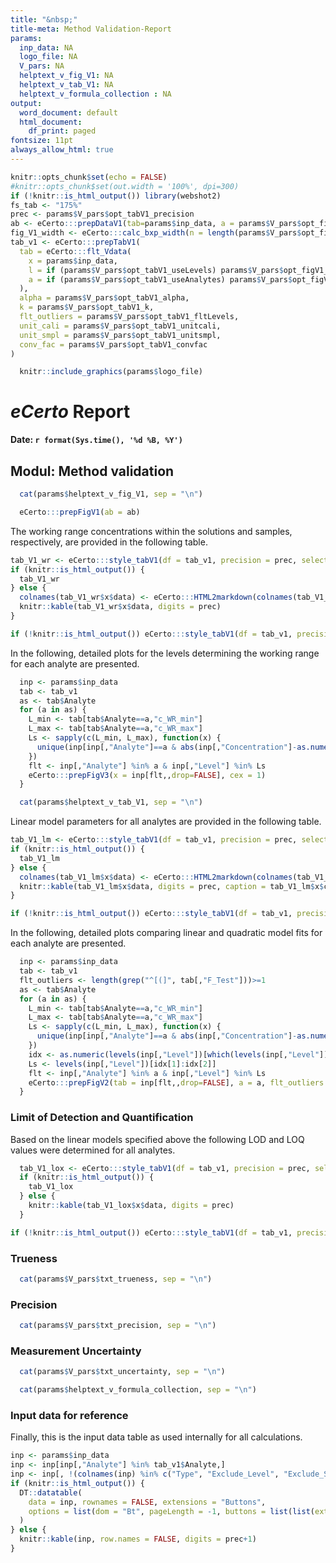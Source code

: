 ```yaml
---
title: "&nbsp;"
title-meta: Method Validation-Report
params:
  inp_data: NA
  logo_file: NA
  V_pars: NA
  helptext_v_fig_V1: NA
  helptext_v_tab_V1: NA
  helptext_v_formula_collection : NA
output:
  word_document: default
  html_document:
    df_print: paged
fontsize: 11pt
always_allow_html: true
---
```


<!-- This is a reminder how the font-size within a DT table can be set globally for the whole document using css -->
<!-- ```{css, eval = TRUE, echo = FALSE} -->
<!-- .dataTables_wrapper { -->
<!--     font-size: 200%; -->
<!-- } -->
<!-- ``` -->

```r
knitr::opts_chunk$set(echo = FALSE)
#knitr::opts_chunk$set(out.width = '100%', dpi=300)
if (!knitr::is_html_output()) library(webshot2)
fs_tab <- "175%"
prec <- params$V_pars$opt_tabV1_precision
ab <- eCerto:::prepDataV1(tab=params$inp_data, a = params$V_pars$opt_figV1_anal, l = params$V_pars$opt_figV1_level, fmt = "rel_norm")
fig_V1_width <- eCerto:::calc_bxp_width(n = length(params$V_pars$opt_figV1_anal)*length(params$V_pars$opt_figV1_level), w_point = 28, w_axes = 120)
tab_v1 <- eCerto:::prepTabV1(
  tab = eCerto:::flt_Vdata(
    x = params$inp_data, 
    l = if (params$V_pars$opt_tabV1_useLevels) params$V_pars$opt_figV1_level else NULL, 
    a = if (params$V_pars$opt_tabV1_useAnalytes) params$V_pars$opt_figV1_anal else NULL
  ),
  alpha = params$V_pars$opt_tabV1_alpha,
  k = params$V_pars$opt_tabV1_k,
  flt_outliers = params$V_pars$opt_tabV1_fltLevels,
  unit_cali = params$V_pars$opt_tabV1_unitcali,
  unit_smpl = params$V_pars$opt_tabV1_unitsmpl,
  conv_fac = params$V_pars$opt_tabV1_convfac
)
```


<!-- In HTML the logo is right aligned. Unfortunately the option fig.align is not supported in Word -->
```r
  knitr::include_graphics(params$logo_file)
```

# ***eCerto*** Report

**Date: `r format(Sys.time(), '%d %B, %Y')`**

## Modul: Method validation

```r
  cat(params$helptext_v_fig_V1, sep = "\n")
```

```r
  eCerto:::prepFigV1(ab = ab)
```

The working range concentrations within the solutions and samples, respectively, 
are provided in the following table.

```r
tab_V1_wr <- eCerto:::style_tabV1(df = tab_v1, precision = prec, selected = NULL, interact_ele = FALSE, show_colgroups = "wr")
if (knitr::is_html_output()) {
  tab_V1_wr
} else {
  colnames(tab_V1_wr$x$data) <- eCerto:::HTML2markdown(colnames(tab_V1_wr$x$data))
  knitr::kable(tab_V1_wr$x$data, digits = prec)
}
```

```r
if (!knitr::is_html_output()) eCerto:::style_tabV1(df = tab_v1, precision = prec, selected = NULL, interact_ele = FALSE, font.size = fs_tab, show_colgroups = "wr")
```

In the following, detailed plots for the levels determining the working range for
each analyte are presented.

```r
  inp <- params$inp_data
  tab <- tab_v1
  as <- tab$Analyte
  for (a in as) {
    L_min <- tab[tab$Analyte==a,"c_WR_min"]
    L_max <- tab[tab$Analyte==a,"c_WR_max"]
    Ls <- sapply(c(L_min, L_max), function(x) {
      unique(inp[inp[,"Analyte"]==a & abs(inp[,"Concentration"]-as.numeric(x))<0.001,"Level"])[1]
    })
    flt <- inp[,"Analyte"] %in% a & inp[,"Level"] %in% Ls
    eCerto:::prepFigV3(x = inp[flt,,drop=FALSE], cex = 1)
  }
```

<!-- Yihui suggested the \newpage command here https://bookdown.org/yihui/rmarkdown-cookbook/pagebreaks.html to achieve a page break -->
<!-- In theory the div approach should work as well but doesn't in this report when converted to Word -->
<!-- <div style="page-break-after: always;"></div> -->
\newpage

```r
  cat(params$helptext_v_tab_V1, sep = "\n")
```

Linear model parameters for all analytes are provided in the following table.

```r
tab_V1_lm <- eCerto:::style_tabV1(df = tab_v1, precision = prec, selected = NULL, interact_ele = FALSE, show_colgroups = "lm")
if (knitr::is_html_output()) {
  tab_V1_lm
} else {
  colnames(tab_V1_lm$x$data) <- eCerto:::HTML2markdown(colnames(tab_V1_lm$x$data))
  knitr::kable(tab_V1_lm$x$data, digits = prec, caption = tab_V1_lm$x$caption)
}
```

```r
if (!knitr::is_html_output()) eCerto:::style_tabV1(df = tab_v1, precision = prec, selected = NULL, interact_ele = FALSE, font.size = fs_tab, show_colgroups = "lm")
```

In the following, detailed plots comparing linear and quadratic model fits for
each analyte are presented.

```r
  inp <- params$inp_data
  tab <- tab_v1
  flt_outliers <- length(grep("^[(]", tab[,"F_Test"]))>=1
  as <- tab$Analyte
  for (a in as) {
    L_min <- tab[tab$Analyte==a,"c_WR_min"]
    L_max <- tab[tab$Analyte==a,"c_WR_max"]
    Ls <- sapply(c(L_min, L_max), function(x) {
      unique(inp[inp[,"Analyte"]==a & abs(inp[,"Concentration"]-as.numeric(x))<0.001,"Level"])[1]
    })
    idx <- as.numeric(levels(inp[,"Level"])[which(levels(inp[,"Level"]) %in% Ls)])
    Ls <- levels(inp[,"Level"])[idx[1]:idx[2]]
    flt <- inp[,"Analyte"] %in% a & inp[,"Level"] %in% Ls
    eCerto:::prepFigV2(tab = inp[flt,,drop=FALSE], a = a, flt_outliers = flt_outliers, cex = 1)
  }
```

\newpage

### Limit of Detection and Quantification

Based on the linear models specified above the following LOD and LOQ values were 
determined for all analytes.

```r
  tab_V1_lox <- eCerto:::style_tabV1(df = tab_v1, precision = prec, selected = NULL, interact_ele = FALSE, show_colgroups = "lo")
  if (knitr::is_html_output()) {
    tab_V1_lox
  } else {
    knitr::kable(tab_V1_lox$x$data, digits = prec)
  }
```

```r
if (!knitr::is_html_output()) eCerto:::style_tabV1(df = tab_v1, precision = prec, selected = NULL, interact_ele = FALSE, font.size = fs_tab, show_colgroups = "lo")
```

\newpage

### Trueness

```r
  cat(params$V_pars$txt_trueness, sep = "\n")
```

\newpage

### Precision

```r
  cat(params$V_pars$txt_precision, sep = "\n")
```

\newpage

### Measurement Uncertainty

```r
  cat(params$V_pars$txt_uncertainty, sep = "\n")
```

\newpage

```r
  cat(params$helptext_v_formula_collection, sep = "\n")
```

\newpage

### Input data for reference

Finally, this is the input data table as used internally for all calculations.

```r
inp <- params$inp_data
inp <- inp[inp[,"Analyte"] %in% tab_v1$Analyte,]
inp <- inp[, !(colnames(inp) %in% c("Type", "Exclude_Level", "Exclude_Sample", "norm", "rel_norm"))]
if (knitr::is_html_output()) {
  DT::datatable(
    data = inp, rownames = FALSE, extensions = "Buttons", 
    options = list(dom = "Bt", pageLength = -1, buttons = list(list(extend = "excel", text = "Excel", title = NULL)))
  )
} else {
  knitr::kable(inp, row.names = FALSE, digits = prec+1)
}
```
